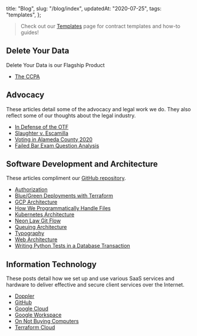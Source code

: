   title: "Blog",
  slug: "/blog/index",
  updatedAt: "2020-07-25",
  tags: "templates",
};

> Check out our [Templates](/templates) page for contract templates and how-to
> guides!

## Delete Your Data

Delete Your Data is our Flagship Product

* [The CCPA](/blog/ccpa)

## Advocacy

These articles detail some of the advocacy and legal work we do. They also
reflect some of our thoughts about the legal industry.

* [In Defense of the OTF](/blog/in-defense-of-the-otf)
* [Slaughter v. Escamilla](/blog/slaughter-v-escamilla)
* [Voting in Alameda County 2020](/blog/voting-2020)
* [Failed Bar Exam Question Analysis](/blog/where-I-went-wrong-question-4-oct2020)

## Software Development and Architecture

These articles compliment our [GitHub
repository](https://github.com/neonlaw/codebase).

* [Authorization](/blog/authorization)
* [Blue/Green Deployments with Terraform](/blog/blue-green-deployments)
* [GCP Architecture](/blog/gcp-architecture)
* [How We Programmatically Handle Files](/blog/how-we-programmatically-handle-files)
* [Kubernetes Architecture](/blog/k8s-architecture)
* [Neon Law Git Flow](/blog/neon-law-git-flow)
* [Queuing Architecture](/blog/queuing-architecture)
* [Typography](/blog/typography)
* [Web Architecture](/blog/web-architecture)
* [Writing Python Tests in a Database Transaction](/blog/writing-python-tests-in-a-database-transaction)

## Information Technology

These posts detail how we set up and use various SaaS services and hardware to
deliver effective and secure client services over the Internet.

* [Doppler](/blog/doppler)
* [GitHub](/blog/setting-up-github)
* [Google Cloud](/blog/setting-up-google-cloud)
* [Google Workspace](/blog/google-workspace)
* [On Not Buying Computers](/blog/on-not-buying-computers)
* [Terraform Cloud](/blog/setting-up-terraform-cloud)
